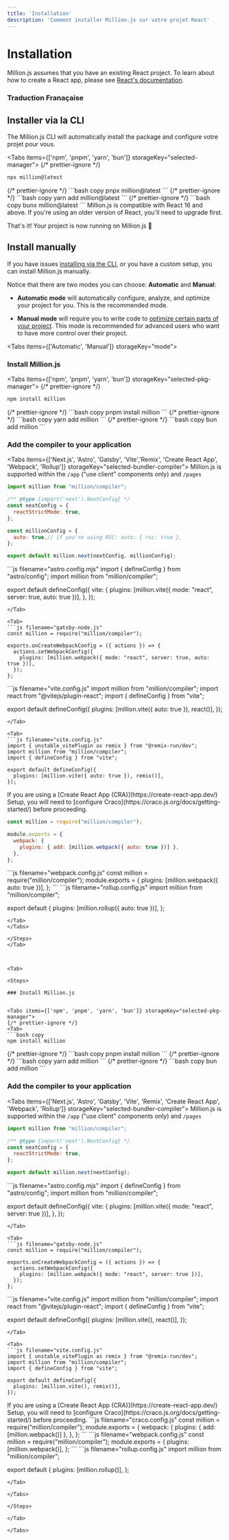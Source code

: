 ```yaml
---
title: 'Installation'
description: 'Comment installer Million.js sur votre projet React'
---
```



# Installation

Million.js assumes that you have an existing React project. To learn about how to create a React app, please see [React's documentation](https://react.dev).


### Traduction Franaçaise

## Installer via la CLI

The Million.js CLI will automatically install the package and configure votre projet pour vous.

<Tabs items={['npm', 'pnpm', 'yarn', 'bun']} storageKey="selected-manager">
  {/* prettier-ignore */}
  <Tab>
  ```bash copy
  npx million@latest
  ```
  </Tab>
  {/* prettier-ignore */}
  <Tab>
  ```bash copy
  pnpx million@latest
  ```
  </Tab>
  {/* prettier-ignore */}
  <Tab>
  ```bash copy
  yarn add million@latest
  ```
  </Tab>
  {/* prettier-ignore */}
  <Tab>
  ```bash copy
  bunx million@latest
  ```
  </Tab>
</Tabs>


<Callout type="info">
  Million.js is compatible with React 16 and above. If you're using an older
  version of React, you'll need to upgrade first.
</Callout>

That's it! Your project is now running on Million.js 🎉

## Install manually

If you have issues [installing via the CLI](#install-via-cli), or you have a custom setup, you can
install Million.js manually.

Notice that there are two modes you can choose: **Automatic** and **Manual**:

- **Automatic mode** will automatically configure, analyze, and optimize your project for you.
This is the recommended mode.

- **Manual mode** will require you to write code to [optimize certain parts of
your project](/docs/manual-mode/manual-mode). This mode is recommended for advanced users who want to have more control over their project.

<Tabs items={['Automatic', 'Manual']} storageKey="mode">

<Tab>

<Steps>

### Install Million.js

<Tabs items={['npm', 'pnpm', 'yarn', 'bun']} storageKey="selected-pkg-manager">
  {/* prettier-ignore */}
  <Tab>
  ```bash copy
  npm install million
  ```
  </Tab>
  {/* prettier-ignore */}
  <Tab>
  ```bash copy
  pnpm install million
  ```
  </Tab>
  {/* prettier-ignore */}
  <Tab>
  ```bash copy
  yarn add million
  ```
  </Tab>
  {/* prettier-ignore */}
  <Tab>
  ```bash copy
  bun add million
  ```
  </Tab>
</Tabs>

### Add the compiler to your application

<Tabs items={['Next.js', 'Astro', 'Gatsby', 'Vite','Remix', 'Create React App', 'Webpack', 'Rollup']} storageKey="selected-bundler-compiler">
<Tab>
Million.js is supported within the `/app` ("use client" components only) and `/pages`

```js filename="next.config.mjs"
import million from "million/compiler";

/** @type {import('next').NextConfig} */
const nextConfig = {
  reactStrictMode: true,
};

const millionConfig = {
  auto: true,// if you're using RSC: auto: { rsc: true },
};

export default million.next(nextConfig, millionConfig);
```
</Tab>

<Tab>
```js filename="astro.config.mjs"
import { defineConfig } from "astro/config";
import million from "million/compiler";

export default defineConfig({
   vite: {
     plugins: [million.vite({ mode: "react", server: true, auto: true })],
   },
});
```
</Tab>

<Tab>
```js filename="gatsby-node.js"
const million = require("million/compiler");

exports.onCreateWebpackConfig = ({ actions }) => {
  actions.setWebpackConfig({
    plugins: [million.webpack({ mode: "react", server: true, auto: true })],
  });
};
```
</Tab>

<Tab>
```js filename="vite.config.js"
import million from "million/compiler";
import react from "@vitejs/plugin-react";
import { defineConfig } from "vite";

export default defineConfig({
  plugins: [million.vite({ auto: true }), react()],
});
```
</Tab>

<Tab>
```js filename="vite.config.js"
import { unstable_vitePlugin as remix } from "@remix-run/dev";
import million from "million/compiler";
import { defineConfig } from "vite";

export default defineConfig({
  plugins: [million.vite({ auto: true }), remix()],
});
```
</Tab>

<Tab>
  <Callout type="warning">
    If you are using a [Create React App (CRA)](https://create-react-app.dev/) Setup, you will need to [configure Craco](https://craco.js.org/docs/getting-started/) before proceeding.
  </Callout>

```js filename="craco.config.js"
const million = require("million/compiler");

module.exports = {
  webpack: {
    plugins: { add: [million.webpack({ auto: true })] },
  },
};
```
</Tab>

<Tab>
```js filename="webpack.config.js"
const million = require("million/compiler");
module.exports = {
  plugins: [million.webpack({ auto: true })],
};
```
</Tab>

<Tab>
```js filename="rollup.config.js"
import million from "million/compiler";

export default {
  plugins: [million.rollup({ auto: true })],
};
```
</Tab>
</Tabs>

</Steps>
</Tab>



<Tab>

<Steps>

### Install Million.js


<Tabs items={['npm', 'pnpm', 'yarn', 'bun']} storageKey="selected-pkg-manager">
{/* prettier-ignore */}
<Tab>
```bash copy
npm install million
```

  </Tab>
  {/* prettier-ignore */}
  <Tab>
  ```bash copy
  pnpm install million
  ```
  </Tab>
  {/* prettier-ignore */}
  <Tab>
  ```bash copy
  yarn add million
  ```
  </Tab>
  {/* prettier-ignore */}
  <Tab>
  ```bash copy
  bun add million
  ```
  </Tab>
</Tabs>

### Add the compiler to your application

<Tabs items={['Next.js', 'Astro', 'Gatsby', 'Vite', 'Remix', 'Create React App', 'Webpack', 'Rollup']} storageKey="selected-bundler-compiler">
<Tab>
Million.js is supported within the `/app` ("use client" components only) and `/pages`

```js filename="next.config.mjs"
import million from "million/compiler";

/** @type {import('next').NextConfig} */
const nextConfig = {
  reactStrictMode: true,
};

export default million.next(nextConfig);
```
</Tab>

<Tab>
```js filename="astro.config.mjs"
import { defineConfig } from "astro/config";
import million from "million/compiler";

export default defineConfig({
  vite: {
    plugins: [million.vite({ mode: "react", server: true })],
  },
});
```
</Tab>

<Tab>
```js filename="gatsby-node.js"
const million = require("million/compiler");

exports.onCreateWebpackConfig = ({ actions }) => {
  actions.setWebpackConfig({
    plugins: [million.webpack({ mode: "react", server: true })],
  });
};
```
</Tab>

<Tab>
```js filename="vite.config.js"
import million from "million/compiler";
import react from "@vitejs/plugin-react";
import { defineConfig } from "vite";

export default defineConfig({
  plugins: [million.vite(), react()],
});
```
</Tab>

<Tab>
```js filename="vite.config.js"
import { unstable_vitePlugin as remix } from "@remix-run/dev";
import million from "million/compiler";
import { defineConfig } from "vite";

export default defineConfig({
  plugins: [million.vite(), remix()],
});
```
</Tab>

<Tab>
<Callout type="warning">
  If you are using a [Create React App (CRA)](https://create-react-app.dev/) Setup, you will need to [configure Craco](https://craco.js.org/docs/getting-started/) before proceeding.
</Callout>
```js filename="craco.config.js"
const million = require("million/compiler");
module.exports = {
  webpack: {
    plugins: { add: [million.webpack()] },
  },
};
```
</Tab>

<Tab>
```js filename="webpack.config.js"
const million = require("million/compiler");
module.exports = {
  plugins: [million.webpack()],
};
```
</Tab>

<Tab>
```js filename="rollup.config.js"
import million from "million/compiler";

export default {
  plugins: [million.rollup()],
};
```
</Tab>

</Tabs>

</Steps>

</Tab>

</Tabs>
